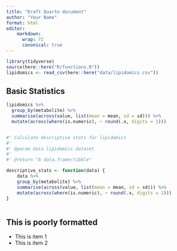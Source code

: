 ```yaml
---
title: "Draft Quarto document"
author: "Your Name"
format: html
editor: 
    markdown:
      wrap: 72
      canonical: true
---
```


```r
library(tidyverse)
source(here::here("R/functions.R"))
lipidomics <- read_csv(here::here("data/lipidomics.csv"))
```

## Basic Statistics

```r
lipidomics %>%
  group_by(metabolite) %>%
  summarise(across(value, list(mean = mean, sd = sd))) %>%
  mutate(across(where(is.numeric), ~ round(.x, digits = 1)))


#' Calculate descriptive stats for lipidomics
#'
#' @param data lipidomics dataset
#'
#' @return "A data.frame/tibble"

descriptive_stats <- function(data) {
    data %>%
    group_by(metabolite) %>%
    summarise(across(value, list(mean = mean, sd = sd))) %>%
    mutate(across(where(is.numeric), ~ round(.x, digits = 1)))
}



```

## This is poorly formatted

-   This is item 1
-   This is item 2
